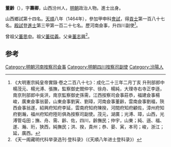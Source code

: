 '''董齡'''（{{bd|1442年||？}}），字'''壽卿'''，山西汾州人，[[明朝|明朝]]政治人物。進士出身。

山西鄉試第十四名。[[天顺_(明朝)|天順]]八年（1464年），參加甲申科[[會試|會試]]，得[[貢士|貢士]]第一百八十七名。[[殿試|殿試]]登[[進士|進士]]第三甲第一百二十七名。歷河南僉事，升四川副使<ref> 《大明憲宗純皇帝實錄·卷之二百八十七》：成化二十三年二月丁亥 升刑部郎中楊茂元、楊光溥、張撫，監察御史閻仲宇、徐舟、楊純，大理寺右寺正李遜，南京刑部郎中吳洪，南京監察御史孫需，江西按察司僉事莊恭，福建僉事楊峻，廣東僉事翁晏，山東僉事劉寅、劉璋，河南僉事董齡，雲南僉事劉福，陝西僉事翁遂，紹興府知府李延，雲南府知府陳揆，河間府知府顧佐，漳州府知府劉瀚，福州府知府陸珩俱為按察司副使。茂元，湖廣；光溥、璋，山西，光溥管屯田；撫、舟、需、齡、佐，四川，齡撫民；仲宇，山東；純、遜、福、遂、瀚、珩，狹西，純撫民；洪、揆，貴州；恭、晏、寅，本司；峻，浙江；延，廣西。</ref>。

曾祖父[[董思中|董思中]]。祖父[[董從義|董從義]]。父亲[[董志興|董志興]]<ref>《天一阁藏明代科举录选刊·登科录》（《天順八年进士登科录》）</ref>。

==参考==
{{reflist}}
{{明朝人物小作品}}
{{天順八年甲申科殿試金榜}}
{{DEFAULTSORT:Dong董}}

[[Category:明朝河南按察司僉事|Category:明朝河南按察司僉事]]
[[Category:明朝四川按察司副使|Category:明朝四川按察司副使]]
[[Category:汾陽人|Category:汾陽人]]